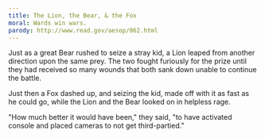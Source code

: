 ```yaml
---
title: The Lion, the Bear, & the Fox
moral: Wards win wars.
parody: http://www.read.gov/aesop/062.html
---
```


Just as a great Bear rushed to seize a stray kid, a Lion leaped from another direction upon the same prey. The two fought furiously for the prize until they had received so many wounds that both sank down unable to continue the battle.

Just then a Fox dashed up, and seizing the kid, made off with it as fast as he could go, while the Lion and the Bear looked on in helpless rage.

"How much better it would have been," they said, "to have activated console and placed cameras to not get third-partied."